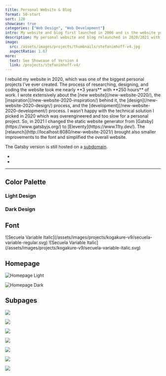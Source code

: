 ```yaml
---
title: Personal Website & Blog
format: 50-start
sort: 120
showcase: true
categories: ["Web Design", "Web Development"]
intro: My website and blog first launched in 2006 and is the website you’re looking at. The current design is the 4th iteration.
description: My personal website and blog relaunched in 2020/2021 with Eleventy.
image:
  src: /assets/images/projects/thumbnails/stefanimhoff-v4.jpg
  aspectRatio: 1.67
more:
  text: See Showcase of Version 4
  link: /projects/stefanimhoff-v4/
---
```


<ProjectIntro>
I rebuild my website in 2020, which was one of the biggest personal projects I’ve ever created. The process of researching, designing, and coding the website took me nearly **3 years** with **250 hours** of work. I wrote extensively about the [new website](/new-website-2020/), the [inspiration](/new-website-2020-inspiration/) behind it, the [design](/new-website-2020-design/) process, and the [development](/new-website-2020-development/) process. I wasn’t happy with the technical solution I picked in 2020 which was overengineered and too slow for a personal project. So, in 2021 I changed the static website generator from [Gatsby](https://www.gatsbyjs.org/) to [Eleventy](https://www.11ty.dev/). The [relaunch](http://localhost:8080/new-website-2021/) brought also smaller improvements to the font and simplified the overall website.

The Gatsby version is still hosted on a [subdomain](https://v3.stefanimhoff.de/).

- <MoreLink
  	href="https://github.com/kogakure/website-gatsby-stefanimhoff.de/"
  	text="Source Code Gatsby"
  />
- <MoreLink href="https://github.com/kogakure/website-11ty-stefanimhoff.de/" text="Source Code Eleventy" />
</ProjectIntro>

---

## Color Palette

### Light Design

<ColorStack>
	<ColorSwatch color="#E7E6E4" title="Light Background" />
	<ColorSwatch color="#0E0D0C" title="Light Foreground" />
	<ColorSwatch color="#E60510" title="Accent" />
</ColorStack>

### Dark Design

<ColorStack>
	<ColorSwatch color="#1B1A18" title="Light Background" />
	<ColorSwatch color="#E7E6E4" title="Light Foreground" />
	<ColorSwatch color="#E60510" title="Accent" />
</ColorStack>

## Font

<DisplayBox>
	![Secuela Variable Italic](/assets/images/projects/kogakure-v9/secuela-variable-regular.svg)
</DisplayBox>

<DisplayBox>
	![Secuela Variable Italic](/assets/images/projects/kogakure-v9/secuela-variable-italic.svg)
</DisplayBox>

## Homepage

![Homepage Light](/assets/images/projects/stefanimhoff-v4/stefanimhoff-v4-homepage.jpg)

![Homepage Dark](/assets/images/projects/stefanimhoff-v4/stefanimhoff-v4-homepage-dark.jpg)

## Subpages

![](/assets/images/projects/stefanimhoff-v4/stefanimhoff-v4-about.jpg)

<div class="projects-detail-medium">

![](/assets/images/projects/stefanimhoff-v4/stefanimhoff-v4-journal.jpg)

![](/assets/images/projects/stefanimhoff-v4/stefanimhoff-v4-essay.jpg)

</div>

![](/assets/images/projects/stefanimhoff-v4/stefanimhoff-v4-haiku.jpg)

![](/assets/images/projects/stefanimhoff-v4/stefanimhoff-v4-haiku-detail.jpg)

<div class="projects-detail-medium">

![](/assets/images/projects/stefanimhoff-v4/stefanimhoff-v4-sketchnotes.jpg)

![](/assets/images/projects/stefanimhoff-v4/stefanimhoff-v4-colors-of-japan.jpg)

</div>
